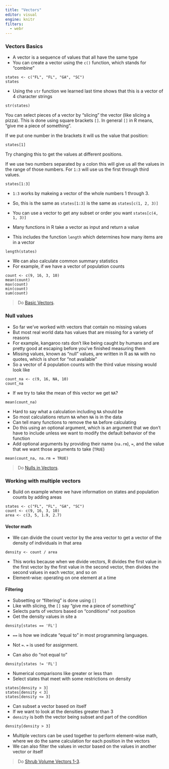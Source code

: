 ```yaml
---
title: "Vectors"
editor: visual
engine: knitr
filters:
  - webr
---
```


### Vectors Basics

-   A vector is a sequence of values that all have the same type
-   You can create a vector using the `c()` function, which stands for "combine"

```webr
states <- c("FL", "FL", "GA", "SC")
states
```

-   Using the `str` function we learned last time shows that this is a vector of 4 character strings

```webr
str(states)
```

You can select pieces of a vector by "slicing" the vector (like slicing a pizza). This is done using square brackets `[]`. In general `[]` in R means, "give me a piece of something".

If we put one number in the brackets it will us the value that position:

```webr
states[1]
```

Try changing this to get the values at different positions.

If we use two numbers separated by a colon this will give us all the values in the range of those numbers. For `1:3` will use us the first through third values.

```webr
states[1:3]
```

-   `1:3` works by makeing a vector of the whole numbers 1 through 3.

-   So, this is the same as `states[1:3]` is the same as `states[c(1, 2, 3)]`

-   You can use a vector to get any subset or order you want `states[c(4, 1, 3)]`

-   Many functions in R take a vector as input and return a value

-   This includes the function `length` which determines how many items are in a vector

```webr
length(states)
```

-   We can also calculate common summary statistics
-   For example, if we have a vector of population counts

```webr
count <- c(9, 16, 3, 10)
mean(count)
max(count)
min(count)
sum(count)
```

> Do [Basic Vectors](%7B%7B%20site.baseurl%20%7D%7D/exercises/Vectors-basic-vectors-R/).

### Null values

-   So far we've worked with vectors that contain no missing values
-   But most real world data has values that are missing for a variety of reasons
-   For example, kangaroo rats don't like being caught by humans and are pretty good at escaping before you've finished measuring them
-   Missing values, known as "null" values, are written in R as `NA` with no quotes, which is short for "not available"
-   So a vector of 4 population counts with the third value missing would look like

```webr
count_na <- c(9, 16, NA, 10)
count_na
```

-   If we try to take the mean of this vector we get `NA`?

```webr
mean(count_na)
```

-   Hard to say what a calculation including `NA` should be
-   So most calculations return `NA` when `NA` is in the data
-   Can tell many functions to remove the `NA` before calculating
-   Do this using an optional argument, which is an argument that we don't have to include unless we want to modify the default behavior of the function
-   Add optional arguments by providing their name (`na.rm`), `=`, and the value that we want those arguments to take (`TRUE`)

```webr
mean(count_na, na.rm = TRUE)
```

> Do [Nulls in Vectors](%7B%7B%20site.baseurl%20%7D%7D/exercises/Vectors-nulls-in-vectors-R/).

### Working with multiple vectors

-   Build on example where we have information on states and population counts by adding areas

```webr
states <- c("FL", "FL", "GA", "SC")
count <- c(9, 16, 3, 10)
area <- c(3, 5, 1.9, 2.7)
```

#### Vector math

-   We can divide the count vector by the area vector to get a vector of the density of individuals in that area

```webr
density <- count / area
```

-   This works because when we divide vectors, R divides the first value in the first vector by the first value in the second vector, then divides the second values in each vector, and so on
-   Element-wise: operating on one element at a time

#### Filtering

-   Subsetting or "filtering" is done using `[]`
-   Like with slicing, the `[]` say "give me a piece of something"
-   Selects parts of vectors based on "conditions" not position
-   Get the density values in site a

```webr
density[states == 'FL']
```

-   `==` is how we indicate "equal to" in most programming languages.

-   Not `=`. `=` is used for assignment.

-   Can also do "not equal to"

```webr
density[states != 'FL']
```

-   Numerical comparisons like greater or less than
-   Select states that meet with some restrictions on density

```webr
states[density > 3]
states[density < 3]
states[density <= 3]
```

-   Can subset a vector based on itself
-   If we want to look at the densities greater than 3
-   `density` is both the vector being subset and part of the condition

```webr
density[density > 3]
```

-   Multiple vectors can be used together to perform element-wise math, where we do the same calculation for each position in the vectors
-   We can also filter the values in vector based on the values in another vector or itself

> Do [Shrub Volume Vectors 1-3](%7B%7B%20site.baseurl%20%7D%7D/exercises/Vectors-shrub-volume-vectors-R/).
